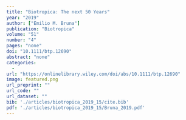```yaml
---
title: "Biotropica: The next 50 Years"
year: "2019"
author: ["Emilio M. Bruna"]
publication: "Biotropica"
volume: "51"
number: "4"
pages: "none"
doi: "10.1111/btp.12690"
abstract: "none"
categories: 
  - 
url: "https://onlinelibrary.wiley.com/doi/abs/10.1111/btp.12690"
image: featured.png
url_preprint: ""
url_code: ""
url_dataset: ""
bib: './articles/biotropica_2019_15/cite.bib'
pdf: './articles/biotropica_2019_15/Bruna_2019.pdf'
---
```

